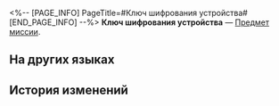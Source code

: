 <%-- [PAGE_INFO]
PageTitle=#Ключ шифрования устройства#
[END_PAGE_INFO] --%>
{{Предмет Инфобокс
|id          = 140026
|Изображение = Предмет Ключ шифрования устройства.png
|Тип         = Предмет миссии
|Инвентарь   = Миссии
|Редкость    = 3
|Эффект      = 
|Описание    = Ключ шифрования, используемый для активации энергоядра в Запретной зоне.
}}
{{Описание|''«Несмотря на его явное сходство с другими ядрами, очевидно, что энергетическое ядро внутри Запретной зоны Среброгривых Стражей совершенно особенное».''}}
'''Ключ шифрования устройства''' — [[Предмет миссии]].

==На других языках==
{{На других языках
|en   = Device Encryption Key
|zhs  = 机关密钥
|zht  = 機關金鑰
|ja   = 機関の暗号キー
|ko   = 장치 암호키
|es   = Llave de encriptación
|fr   = Clé de chiffrement d'appareil
|ru   = Ключ шифрования устройства
|th   = คีย์เข้ารหัสกลไก
|vi   = Khóa Mã Hóa Cơ Quan
|de   = Kodierschlüssel zum Gerät
|id   = Kunci Enkripsi Mekanisme
|pt   = CriptoChave de Dispositivo
}}

==История изменений==
{{История изменений|3.5}}